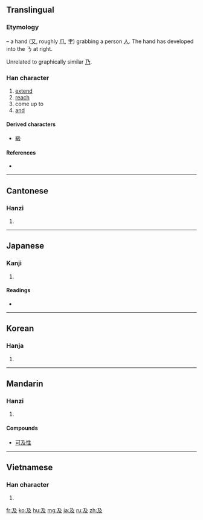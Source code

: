 {{also|乃|廴}}
==Translingual==
{{stroke order|strokes=4}}
{{stroke order|type=animate}}

===Etymology===
{{liushu|p}} – a hand ([[又]], roughly [[爪]], [[肀]]) grabbing a person [[人]]. The hand has developed into the ㄋ at right.

Unrelated to graphically similar [[乃]].

===Han character===
{{Han char|rn=29|rad=又|as=02|sn=4|four=1724<sub>7</sub>|canj=弓竹水 (NHE)}}

# [[extend]]
# [[reach]]
# come up to
# [[and]]

====Derived characters====
{{rfc-header|Derived characters|lang=mul}}
* [[級]]

====References====
* {{Han ref|kx=0165.030|dkj=03118|dj=0374.170|hdz=10035.010|uh=53CA|ud=21450|bh=A4CE|bd=42190}}

----

==Cantonese==

===Hanzi===
{{yue-hanzi|jyut=|y=kap6}}

# {{defn|Cantonese|sort=又02}}

----

==Japanese==

===Kanji===
{{ja-kanji|grade=c|rs=又02}}

# {{defn|Japanese|sort=又02}}

====Readings====
* {{ja-readings|on=[[きゅう]] (kyū)|kun=[[およぶ]] (oyobu), [[および]] (oyobi), [[およぼす]] (oyobosu)}}

----

==Korean==

===Hanja===
{{ko-hanja|hangeul=급|rv=geup|mr=kŭp}}

# {{defn|Korean|sort=又02}}

----

==Mandarin==

===Hanzi===
{{cmn-hanzi|pin=[[fān]] ([[fan1]]), [[fǎn]] ([[fan3]]), [[jí]] ([[ji2]])|wg=fan<sup>1</sup>, fan<sup>3</sup>, chi<sup>2</sup>}}

# {{defn|Mandarin|sort=又02}}

====Compounds====
* [[可及性]]

----

==Vietnamese==

===Han character===
{{vi-hantu|[[cập]], [[cập]], [[gặp]], [[kíp]], [[kịp]], [[vập]], [[cầm]], [[chắp]], [[cúp]], [[gấp]], [[quắp]], [[quặp]]|rs=又02}}

# {{defn|Vietnamese|sort=又02}}

[[fr:及]]
[[ko:及]]
[[hu:及]]
[[mg:及]]
[[ja:及]]
[[ru:及]]
[[zh:及]]